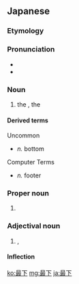 ==Japanese==
{{ja-kanjitab|さい|か|yomi=on}}

===Etymology===
{{prefix|最|下|tr1=sai|t1=most|tr2=ka|t2=below|lang=ja}}

===Pronunciation===
* {{l|ja|sc=Latn|音読み|On'yomi}}
* {{IPA|lang=ja|[sa̠.i.ka̠]}}

===Noun===
{{ja-noun|さいか}}

# the {{l|en|lowest}}, the {{l|en|bottom}}

====Derived terms====
{{der-top}}
Uncommon
* {{ja-l|最下位|さいかい|saikai}} ''n.'' bottom

{{der-mid}}
Computer Terms
* {{ja-l|最下部|さいかぶ|sai kabu}} ''n.'' footer
{{der-bottom}}

===Proper noun===
{{ja-pos|proper|さいか}}

# {{given name|female|lang=ja|sort=さいか}}

===Adjectival noun===
{{ja-adj|infl=na|さいか}}

# {{l|en|lowest}}, {{l|en|bottom}}

====Inflection====
{{ja-na|さいか}}

[[ko:最下]]
[[mg:最下]]
[[ja:最下]]